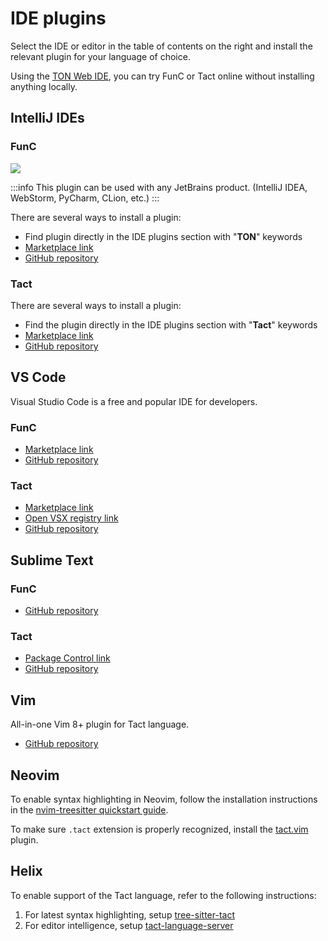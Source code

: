 
# IDE plugins

Select the IDE or editor in the table of contents on the right and install the relevant plugin for your language of choice.

Using the [TON Web IDE](https://ide.ton.org/), you can try FunC or Tact online without installing anything locally.

## IntelliJ IDEs

### FunC

![](/img/docs/ton-jetbrains-plugin.png)

:::info
This plugin can be used with any JetBrains product.
(IntelliJ IDEA, WebStorm, PyCharm, CLion, etc.)
:::

There are several ways to install a plugin:

* Find plugin directly in the IDE plugins section with "**TON**" keywords
* [Marketplace link](https://plugins.jetbrains.com/plugin/23382-ton)
* [GitHub repository](https://github.com/ton-blockchain/intellij-ton)

### Tact

There are several ways to install a plugin:

* Find the plugin directly in the IDE plugins section with "**Tact**" keywords
* [Marketplace link](https://plugins.jetbrains.com/plugin/27290-tact)
* [GitHub repository](https://github.com/tact-lang/intelli-tact)

## VS Code

Visual Studio Code is a free and popular IDE for developers.

### FunC

* [Marketplace link](https://marketplace.visualstudio.com/items?itemName=tonwhales.func-vscode)
* [GitHub repository](https://github.com/ton-foundation/vscode-func)

### Tact

* [Marketplace link](https://marketplace.visualstudio.com/items?itemName=tonstudio.vscode-tact)
* [Open VSX registry link](https://open-vsx.org/extension/tonstudio/vscode-tact)
* [GitHub repository](https://github.com/tact-lang/tact-language-server)

## Sublime Text

### FunC

* [GitHub repository](https://github.com/savva425/func_plugin_sublimetext3)

### Tact

* [Package Control link](https://packagecontrol.io/packages/Tact)
* [GitHub repository](https://github.com/tact-lang/tact-sublime)

## Vim

All-in-one Vim 8+ plugin for Tact language.

* [GitHub repository](https://github.com/tact-lang/tact.vim)

## Neovim

To enable syntax highlighting in Neovim, follow the installation instructions in the [nvim-treesitter quickstart guide](https://github.com/nvim-treesitter/nvim-treesitter#quickstart).

To make sure `.tact` extension is properly recognized, install the [tact.vim](https://github.com/tact-lang/tact.vim) plugin.

## Helix

To enable support of the Tact language, refer to the following instructions:

1. For latest syntax highlighting, setup [tree-sitter-tact](https://github.com/tact-lang/tree-sitter-tact#helix)
2. For editor intelligence, setup [tact-language-server](https://github.com/tact-lang/tact-language-server#other-editors)

<Feedback />
